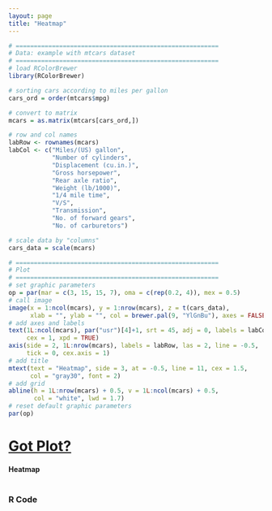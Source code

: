 ```yaml
---
layout: page
title: "Heatmap"
---
```



```r
# ========================================================
# Data: example with mtcars dataset
# ========================================================
# load RColorBrewer
library(RColorBrewer)

# sorting cars according to miles per gallon
cars_ord = order(mtcars$mpg)

# convert to matrix
mcars = as.matrix(mtcars[cars_ord,])

# row and col names
labRow <- rownames(mcars)
labCol <- c("Miles/(US) gallon", 
            "Number of cylinders",
            "Displacement (cu.in.)",
            "Gross horsepower",
            "Rear axle ratio",
            "Weight (lb/1000)",
            "1/4 mile time",
            "V/S",
            "Transmission",
            "No. of forward gears",
            "No. of carburetors")

# scale data by "columns"
cars_data = scale(mcars) 
```


```r
# ========================================================
# Plot
# ========================================================
# set graphic parameters
op = par(mar = c(3, 15, 15, 7), oma = c(rep(0.2, 4)), mex = 0.5)
# call image
image(x = 1:ncol(mcars), y = 1:nrow(mcars), z = t(cars_data), 
      xlab = "", ylab = "", col = brewer.pal(9, "YlGnBu"), axes = FALSE)
# add axes and labels
text(1L:ncol(mcars), par("usr")[4]+1, srt = 45, adj = 0, labels = labCol, 
     cex = 1, xpd = TRUE)
axis(side = 2, 1L:nrow(mcars), labels = labRow, las = 2, line = -0.5, 
     tick = 0, cex.axis = 1)
# add title
mtext(text = "Heatmap", side = 3, at = -0.5, line = 11, cex = 1.5, 
      col = "gray30", font = 2)
# add grid
abline(h = 1L:nrow(mcars) + 0.5, v = 1L:ncol(mcars) + 0.5, 
       col = "white", lwd = 1.7)
# reset default graphic parameters
par(op)
```


# [Got Plot?](/work/gotplot)

#### Heatmap

```r
```


### R Code

```r
```

```r
```



